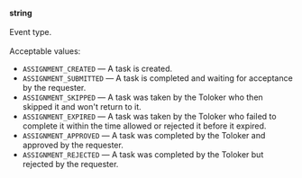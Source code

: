 **string**<br/><br/>Event type.<br/><br/>Acceptable values:

- `ASSIGNMENT_CREATED` — A task is created.
- `ASSIGNMENT_SUBMITTED` — A task is completed and waiting for acceptance by the requester.
- `ASSIGNMENT_SKIPPED` — A task was taken by the Toloker who then skipped it and won't return to it.
- `ASSIGNMENT_EXPIRED` — A task was taken by the Toloker who failed to complete it within the time allowed or rejected it before it expired.
- `ASSIGNMENT_APPROVED` — A task was completed by the Toloker and approved by the requester.
- `ASSIGNMENT_REJECTED` — A task was completed by the Toloker but rejected by the requester.